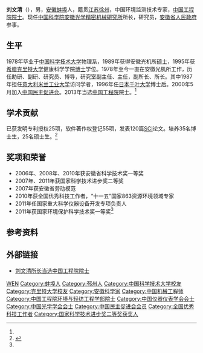 {{Otheruses|other=名为刘文清的其他人物|劉墉 (清朝)}}

'''刘文清'''（{{bd|1954年|1月9日|}}），男，[[安徽|安徽]][[蚌埠|蚌埠]]人，籍贯[[江苏|江苏]][[徐州|徐州]]，中国环境监测技术专家，[[中国工程院院士|中国工程院院士]]。现任[[中国科学院安徽光学精密机械研究所|中国科学院安徽光学精密机械研究所]]所长，研究员，[[安徽省人民政府|安徽省人民政府]]参事。

== 生平 ==
1978年毕业于[[中国科学技术大学|中国科学技术大学]]物理系，1989年获得安徽光机所[[硕士|硕士]]，1995年获[[希腊|希腊]][[克里特大学|克里特大学]]健康科学学院[[博士|博士]]学位。1978年至今一直在安徽光机所工作，历任助研、副研、研究员、博导，研究室副主任、主任，副所长、所长。其中1987年担任[[意大利|意大利]][[米兰工业大学|米兰工业大学]]访问学者，1996年任[[日本|日本]][[千叶大学|千叶大学]]博士后。2000年5月加入[[中国民主促进会|中国民主促进会]]。2013年当选[[中国工程院|中国工程院]]院士。<ref name="简介"/>

== 学术贡献 ==
已获发明专利授权25项，软件著作权登记55项，发表120篇[[SCI|SCI]]论文。培养35名博士生，25名硕士生。<ref name="简介">{{cite web |url=http://www.mj.org.cn/xwll/mjxw/mjzyyw/201312/t20131219_167654.htm |language= |title=刘文清当选中国工程院院士 |publisher=民进中央宣传部 |date=2013-12-19 |accessdate= |archive-date=2014-01-17 |archive-url=https://web.archive.org/web/20140117035434/http://www.mj.org.cn/xwll/mjxw/mjzyyw/201312/t20131219_167654.htm |dead-url=no }}</ref>

== 奖项和荣誉 ==
* 2006年、2008年、2010年获安徽省科学技术奖一等奖 
* 2007年、2011年获国家科学技术进步奖二等奖
* 2007年获安徽省劳动模范
* 2010年获全国优秀科技工作者，“十一五”国家863资源环境领域专家
* 2011年任国家重大科学仪器设备开发专项负责人
* 2011年获国家环境保护科学技术奖一等奖<ref name="简介"/>

== 参考资料 ==
{{reflist}}

== 外部链接 ==
* [https://web.archive.org/web/20160304080031/http://www.aiofm.ac.cn/xwzx/ttxw/201312/t20131219_147477.html 刘文清所长当选中国工程院院士]

{{中国光学学会会士}}
{{中国仪器仪表学会会士}}
{{中国工程院环境与轻纺工程学部院士}}

{{Authority control}}
{{DEFAULTSORT:Liu刘}}
[[Category:刘姓|WEN]]
[[Category:蚌埠人|Category:蚌埠人]]
[[Category:邳州人|Category:邳州人]]
[[Category:中国科学技术大学校友|Category:中国科学技术大学校友]]
[[Category:克里特大学校友|Category:克里特大学校友]]
[[Category:安徽科学家|Category:安徽科学家]]
[[Category:中国机械工程师|Category:中国机械工程师]]
[[Category:中国工程院环境与轻纺工程学部院士|Category:中国工程院环境与轻纺工程学部院士]]
[[Category:中国仪器仪表学会会士|Category:中国仪器仪表学会会士]]
[[Category:中国光学学会会士|Category:中国光学学会会士]]
[[Category:中国民主促进会会员|Category:中国民主促进会会员]]
[[Category:全国优秀科技工作者|Category:全国优秀科技工作者]]
[[Category:国家科学技术进步奖二等奖获奖人|Category:国家科学技术进步奖二等奖获奖人]]